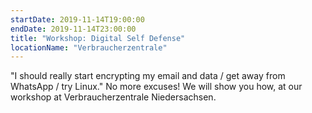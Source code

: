 ```yaml
---
startDate: 2019-11-14T19:00:00
endDate: 2019-11-14T23:00:00
title: "Workshop: Digital Self Defense"
locationName: "Verbraucherzentrale"
---
```


"I should really start encrypting my email and data / get away from WhatsApp / try Linux."
No more excuses! We will show you how, at our workshop at Verbraucherzentrale Niedersachsen.
